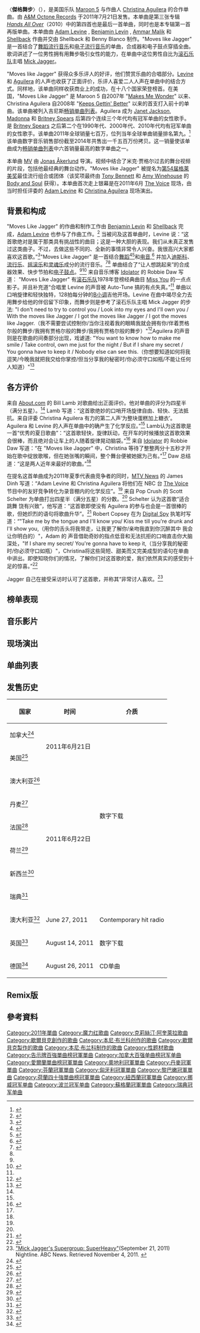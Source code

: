 {{Rough translation|time=2020-11-03T21:48:56+00:00}}
{{expand|time=2014-10-15T01:24:08+00:00}}
{{noteTA
|G1=Music
|G2=Show
|1=zh-hans:本尼·布兰科; zh-hant:班尼·布蘭柯;
|2=zh-hans:亚当·莱文; zh-hant:亞當·列維; zh-tw:亞當·李維; zh-hk:亞當·列維; zh-mo:亞當·列維;
|3=zh-cn:希尔贝克; zh-tw:歇爾貝克;
|4=zh-cn:克里斯蒂娜·阿奎莱拉; zh-hk:基絲甸娜·阿圭莉拉; zh-tw:克莉絲汀·阿奎萊拉;
}}
{{infobox song
| name       = 傑格舞步
| original_name = {{lang|en|"Moves like Jagger"}}
| cover      = <!-- 檔案不存在 Moves-Like-Jagger-Official-Single-Cover.jpg -->
| border = yes
| type       = single
| artist     = [[魔力紅|魔力紅]] featuring [[克莉絲汀·阿奎萊拉|克莉絲汀·阿奎萊拉]]
| album      = [[爱不释手|爱不释手]]
| released   = {{Start date|2011|6|21}}
| format     = {{flat list|
* [[數位音樂下載|数字下载]]
* [[CD單曲|CD單曲]]}}
| recorded   = 2011年5月
| studio     = [[美国|美国]][[加利福尼亚|加利福尼亚]][[洛杉矶|洛杉矶]]<ref name="mtv"/>
| genre      = {{hlist|[[流行舞曲|流行舞曲]]|[[電子流行|電子流行]]}}
| length     = {{duration|m=3|s=21}}
| label      = [[A&M_Octone_Records|A&M/Octone]]
| writer     = {{hlist|[[亞當·列維|亞當·列維]]|[[本尼·布兰科|本尼·布兰科]]|{{le|阿马尔·马利克|Ammar Malik}}|[[歇爾貝克_(唱片製作人)|歇爾貝克]]}}
| producer   = {{hlist|本尼·布兰科|歇爾貝克}}
| misc         = 
{{Extra chronology
| artist     = [[魔力紅|魔力紅]]
| type       = single
| prev_title = {{le|Never Gonna Leave This Bed}}
| prev_year  = 2011
| title      = 傑格舞步
| year       = 2011
| next_title = [[公共电话_(歌曲)|公共电话]]
| next_year  = 2012
}}
{{Extra chronology
| artist     = [[克莉絲汀·阿奎萊拉|克莉絲汀·阿奎萊拉]]
| type       = single
| prev_title = {{le|Show Me How You Burlesque}}
| prev_year  = 2010
| title      = 傑格舞步
| year       = 2011
| next_title = {{le|Your Body (克莉絲汀·阿奎萊拉歌曲)|Your Body (Christina Aguilera song)|Your Body}}
| next_year  = 2012
}}
}}

〈'''傑格舞步'''〉（{{lang-en|"Moves like Jagger"}}），是美国乐队 [[Maroon_5|Maroon 5]] 与作曲人 [[Christina_Aguilera|Christina Aguilera]] 的合作单曲。由 [[A&M_Octone_Records|A&M Octone Records]] 于2011年7月21日发售。本单曲是第三张专辑 ''[[爱不释手|Hands All Over]] ''（2010）中的第四首也是最后一首单曲，同时也是本专辑第一首再版单曲。本单曲由 [[Adam_Levine|Adam Levine]] , [[Benny_Blanco|Benjamin Levin]] , [[Ammar_Malik|Ammar Malik]] 和 [[Shellback_(producer)|Shellback]] 作曲并交由 Shellback 和 Benny Blanco 制作。"Moves like Jagger" 是一首结合了[[舞蹈流行音乐|舞蹈流行音乐]]和[[电子流行音乐|电子流行音乐]]的单曲，合成器和电子鼓点穿插全曲。歌词讲述了一位男性拥有用舞步吸引女性的能力，在单曲中这位男性自比为[[滚石乐队|滚石乐队]]主唱 [[米克·贾格尔|Mick Jagger]]。

"Moves like Jagger" 获得众多乐评人的好评，他们赞赏乐曲的合唱部分。[[亚当·列维|Levine]] 和 [[Christina_Aguilera|Aguilera]] 的人声也收获了正面评价，乐评人喜爱二人人声在单曲中的结合方式。同样地，该单曲同样收获商业上的成功，在十八个国家荣登榜首。在美国，"Moves Like Jagger" 是 Maroon 5 自2007年 "[[Makes_Me_Wonder|Makes Me Wonder]]" 以来、 Christina Aguilera 自2008年 "[[Keeps_Gettin'_Better|Keeps Gettin' Better]]" 以来的首支打入前十的单曲。该单曲被列入吉尼斯[[畅销单曲列表|畅销单曲列表]]。Aguilera 成为 [[Janet_Jackson|Janet Jackson]], [[Madonna_(entertainer)|Madonna]] 和 [[Britney_Spears|Britney Spears]] 后第四个连续三个年代均有冠军单曲的女性歌手。是 [[Britney_Spears|Britney Spears]] 之后第二个在1990年代、2000年代、2010年代均有冠军单曲的女性歌手。该单曲2011年全球销量七百万，位列当年全球单曲销量排名第九。<ref>{{cite web|title=IFPI DIGITAL MUSIC REPORT 2012 - KEY FACTS AND FIGURES|url=http://ifpi.com/content/library/DMR2012_key_facts_and_figures.pdf|publisher=[[International_Federation_of_the_Phonographic_Industry|International Federation of the Phonographic Industry]]|accessdate=January 23, 2012|archive-url=https://web.archive.org/web/20121030053448/http://ifpi.com/content/library/DMR2012_key_facts_and_figures.pdf|archive-date=2012-10-30|dead-url=yes}}</ref>该单曲数字音乐销售部份截至2014年共售出一千五百万份拷贝。这一销量使该单曲成为[[畅销单曲列表|畅销单曲列表]]中六首销量最高的数字单曲之一。

本单曲 [[MV|MV]] 由 [[Jonas_Åkerlund|Jonas Åkerlund]] 导演。视频中结合了米克·贾格尔过去的舞台视频的片段，包括他最经典的舞台动作。"Moves like Jagger" 被提名为[[第54届格莱美奖|第54届格莱美奖]]最佳流行组合或团体（该奖项最终由 [[Tony_Bennett|Tony Bennett]] 和 [[Amy_Winehouse|Amy Winehouse]] 的 [[Body_and_Soul|Body and Soul]] 获得）。本单曲首次走上银幕是在2011年6月 [[美国之声|The Voice]] 现场，由当时担任评委的 [[Adam_Levine|Adam Levine]] 和 [[Christina_Aguilera|Christina Aguilera]] 现场演出。

==背景和构成==
"Moves Like Jagger" 的作曲和制作工作由 [[Benny_Blanco|Benjamin Levin]] 和 [[Shellback_(producer)|Shellback]] 完成，[[Adam_Levine|Adam Levine]] 也参与了作曲工作。<ref>{{cite web|url=http://www.maratone.se/producers/Shellback|title=Shellback – Discography|publisher=Maratone.se|accessdate=July 19, 2011|archiveurl=https://www.webcitation.org/5eHGgV1Ll?url=http://www.maratone.se/producers/Shellback|archivedate=2009-02-02|deadurl=yes}}</ref>
当被问及这首单曲时，Levine 说：“这首歌绝对是属于那类具有挑战性的曲目；这是一种大胆的表现。我们从未真正发售过这类曲子。不过，去做这些不同的、全新的事情非常令人兴奋。我很高兴大家都喜欢这首歌。”<ref name="mljbillboard">{{cite web|url=http://www.billboard.com/articles/news/467561/adam-levine-calls-moves-like-jagger-a-risk-for-maroon-5-video-interview|title=Adam Levine Calls 'Moves Like Jagger' a 'Risk' for Maroon 5: Video Interview|work=[[告示牌_(雜誌)|Billboard]]|accessdate=September 8, 2011|archiveurl=https://web.archive.org/web/20131224195708/http://www.billboard.com/articles/news/467561/adam-levine-calls-moves-like-jagger-a-risk-for-maroon-5-video-interview|archivedate=2013-12-24|deadurl=no}}</ref>"Moves Like Jagger" 是一首结合[[舞蹈流行音乐|舞蹈]]<ref>{{cite web|url=http://chicagophoenix.com/2012/06/26/cp-maroon-5-why-sudden-change|title=For the Record: Maroon 5, Chris Brown, Dirty Projectors|work=[[The_Phoenix_(newspaper)|Chicago Phoenix]]|date=June 26, 2012|accessdate=September 5, 2012|archive-url=https://web.archive.org/web/20120702185808/http://chicagophoenix.com/2012/06/26/cp-maroon-5-why-sudden-change/|archive-date=2012-07-02|dead-url=yes}}</ref><ref>{{cite web|url=http://www.post-gazette.com/stories/ae/music/for-the-record-maroon-5-chris-brown-dirty-projectors-644396/?print=1|title=CP to Maroon 5: Why the sudden change?|work=[[Pittsburgh_Post-Gazette|Pittsburgh Post-Gazette]]|date=July 12, 2012|accessdate=September 5, 2012}}</ref>和[[流行电音|电音]],<ref>{{cite web|url=http://www.billboard.com/articles/news/470167/billboard-bits-christina-aguilera-adam-levine-release-jagger-single-j-cole|title=Billboard Bits: Christina Aguilera & Adam Levine Release 'Jagger' Single, J. Cole Announces Debut Album|work=[[告示牌_(雜誌)|Billboard]]|publisher=[[Prometheus_Global_Media|Prometheus Global Media]]|date=June 21, 2011|accessdate=July 12, 2011|archive-date=2020-08-13|archive-url=https://web.archive.org/web/20200813225132/https://www.billboard.com/articles/news/470167/billboard-bits-christina-aguilera-adam-levine-release-jagger-single-j-cole|dead-url=no}}</ref> 并加入[[迪斯科|迪斯科]]、[[流行_(音乐类型)|流行乐]]、[[摇滚乐|摇滚乐]]和[[灵魂乐|灵魂乐]]成分的流行音乐。<ref name="idolator">{{cite web|last=Daw|first=Robbie|title=Adam Levine And Christina Aguilera Move like Jagger On ‘The Voice’|url=http://idolator.com/5910682/adam-levine-christina-aguilera-the-voice|accessdate=July 9, 2011|work=[[Idolator_(website)|Idolator]]|publisher=Buzzmedia|date=July 12, 2011|archiveurl=https://web.archive.org/web/20131103092127/http://www.idolator.com/5910682/adam-levine-christina-aguilera-the-voice|archivedate=2013-11-03|deadurl=no}}</ref><ref name="popcrush"/> 单曲结合了“让人想跳起来”的合成器效果、快步节拍和[[电子鼓|电子鼓点]]。<ref name="idolator"/><ref>{{cite web|last=Ramrakhani|first=Naina|url=http://www.desihits.com/news/view/christina-aguilera-and-maroon-5-have-moves-like-jagger-20110621|title=Christina Aguilera and Maroon 5's Adam Levine Have 'Moves Like Jagger'|publisher=[[DesiHits|DesiHits]]|date=June 21, 2011|accessdate=July 12, 2011|archiveurl=https://web.archive.org/web/20131113144345/http://www.desihits.com/news/view/christina-aguilera-and-maroon-5-have-moves-like-jagger-20110621|archivedate=2013-11-13|deadurl=yes}}</ref> 来自音乐博客 [[Idolator_(website)|Idolator]] 的 Robbie Daw 写道： "Moves Like Jagger" 有[[滚石乐队|滚石乐队]]1978年登榜经典曲目 [[Miss_You|Miss You]] 的一点点影子。并且补充道“合唱里 Levine 的声音被 Auto-Tune 搞的有点失真。”<ref name="idolator"/>
单曲以口哨旋律和轻快独特，128拍每分钟的[[B小调|B小调]]吉他开场。Levine 在曲中竭尽全力去用舞步给他的伴侣留下印象，而舞步则是参考了滚石乐队主唱 Mick Jagger 的步法: "I don't need to try to control you / Look into my eyes and I'll own you / With the moves like Jagger / I got the moves like Jagger / I got the moves like Jagger.（我不需要尝试控制你/当你注视着我的眼睛我就会拥有你/伴着贾格尔般的舞步/我拥有贾格尔般的舞步/我拥有贾格尔般的舞步）"<ref>{{cite web|last=Gayles|first=Contessa|url=http://blog.music.aol.com/2011/06/21/christina-aguilera-adam-levine-moves-like-jagger/|title='Voice' Co-Stars Christina Aguilera and Adam Levine Release 'Moves like Jagger'|publisher=[[AOL_Radio|AOL Radio]]. [[AOL|AOL]]|date=June 21, 2011|accessdate=July 12, 2011|archiveurl=https://web.archive.org/web/20120321212412/http://blog.music.aol.com/2011/06/21/christina-aguilera-adam-levine-moves-like-jagger/|archivedate=2012-03-21|deadurl=no}}</ref>Aguilera 的声音则是在歌曲的间奏部分出现，戏谑道: "You want to know how to make me smile / Take control, own me just for the night / But if I share my secret / You gonna have to keep it / Nobody else can see this.（你想要知道如何将我逗笑/今晚我就把我交给你掌控/但当分享我的秘密时/你必须守口如瓶/不能让任何人知道）"<ref name="mtv">{{cite web|last=Dinh|first=James|title=Adam Levine And Christina Aguilera Show Off On ‘Moves Like Jagger’ Collabo|url=http://newsroom.mtv.com/2011/06/22/adam-levine-and-christina-aguilera-show-off-on-%E2%80%98moves-like-jagger%E2%80%99-collabo/|accessdate=July 12, 2011|publisher=[[MTV_News|MTV News]]room. [[MTV_Networks|MTV Networks]]|date=June 22, 2011|archiveurl=https://web.archive.org/web/20131031001653/http://newsroom.mtv.com/2011/06/22/adam-levine-and-christina-aguilera-show-off-on-%e2%80%98moves-like-jagger%e2%80%99-collabo/|archivedate=2013-10-31|deadurl=no}}</ref>

==各方评价==
{{Quote box|width=30%|align=left|quote="Adam Privitera's infectious whistle melody kicks things off with light, funky guitar and we're on our way to a great summer song. Maroon 5's Adam Levine guides us into the song with a trademark blend of soulful and slightly aloof. Later the throaty sound of Christina Aguilera grounds "Moves like Jagger" making it all a near perfect summer of 2011 audio treat."

（Adam Privitera 富有感染力的口哨旋律伴着轻快绝妙的吉他开场，带给我们一首超棒的夏日歌曲。Maroon 5 的 Adam Levine 用他标志性的深情但混有一丝冷淡的嗓音将我们带入乐曲。在那之后，Christina Aguilera 的嗓音为 "Moves like Jagger" 打下基础，使这首歌为2011的业界带来近乎完美之夏。）
|source=—摘自 Bill Lamb 在 [[About.com|About.com]] 上对 "Moves like Jagger" 的评价。<ref name="about"/>}}
来自 [[About.com|About.com]] 的 Bill Lamb 对歌曲给出正面评价。他对单曲的评分为四星半（满分五星）。<ref name="about"/> Lamb 写道：“这首歌绝妙的口哨开场旋律自由、轻快、无法抵抗。来自评委 Christina Aguilera 有力的第二人声‘为整块蛋糕加上糖衣’。Aguilera 和 Levine 的人声在单曲中的确产生了化学反应。”<ref name="about"/> Lamb认为这首歌是一首“优秀的夏日歌曲”：“这首歌轻快，旋律跃动，在开车的时候播放这首歌效果会很棒，而且绝对会让车上的人随着旋律晃动脑袋。”<ref name="about">{{cite web|last=Lamb|first=Bill|title=Maroon 5 -Moves like Jagger featuring Christina Aguilera|url=http://top40.about.com/od/singles/gr/Maroon-5-Moves-Like-Jagger-Featuring-Christina-Aguilera.htm|publisher=[[About.com|About.com]]. [[The_New_York_Times_Company|The New York Times Company]]|accessdate=July 12, 2011|archiveurl=https://www.webcitation.org/69sjyWR6L?url=http://top40.about.com/od/singles/gr/Maroon-5-Moves-Like-Jagger-Featuring-Christina-Aguilera.htm|archivedate=2012-08-13|deadurl=yes}}</ref> 来自 [[Idolator_(website)|Idolator]] 的 Robbie Daw 写道：“在 "Moves like Jagger" 中，Christina 等待了整整两分十五秒才开始在歌中绽放歌喉，但在她张嘴的瞬间，整个舞台便被她据为己有。”<ref name="idolator" /> Daw 总结道：“这是两人近年来最好的歌曲。”<ref name="idolator"/>

在提名这首单曲成为2011年夏季代表曲竞争者的同时，[[MTV_News|MTV News]] 的 James Dinh 写道：“Adam Levine 和 Christina Aguilera 将他们在 NBC 台 [[美国之音|The Voice]] 节目中的友好竞争转化为录音棚内的化学反应”。<ref name="mtv"/> 来自 Pop Crush 的 Scott Schelter 为单曲打出四星半（满分五星）的分数。<ref name="popcrush"/> Schelter 认为这首歌“适合跳舞 饶有兴致”，他写道：“这首歌即使没有 Aguilera 的参与也会是一首很棒的歌，但她炽烈的语句将歌曲升华”。<ref name="popcrush">{{cite web|last=Schelter|first=Scott|title=Maroon 5, 'Moves like Jagger' Feat. Christina Aguilera – Song Review|url=http://popcrush.com/maroon-5-moves-like-jagger-christina-aguilera/|publisher=Pop Crush|accessdate=July 12, 2011|archiveurl=https://www.webcitation.org/69sjz0wVx?url=http://popcrush.com/maroon-5-moves-like-jagger-christina-aguilera/|archivedate=2012-08-13|deadurl=no}}</ref> Robert Copsey 在为 [[Digital_Spy|Digital Spy]] 执笔时写道：“"Take me by the tongue and I'll know you/ Kiss me till you're drunk and I'll show you,（用你的舌头将我带走，让我更了解你/亲吻我直到你沉醉其中 我会让你明白的）"，Adam 的 声音借助奇妙的指点低音和无法抗拒的口哨直击你大脑深处，"If I share my secret/ You're gonna have to keep it,（当分享我的秘密时/你必须守口如瓶）"，Christina将这些简短、甜美而又完美成型的语句在单曲中讲出。即使知晓你们的情况，了解你们对这首歌的爱，我们依然真实的感受到十足的惊喜。”<ref>{{cite news|last=Copsey|first=Robert|title=Maroon 5 ft. Christina Aguilera: 'Moves like Jagger'|url=http://www.digitalspy.co.uk/music/singlesreviews/a335161/maroon-5-ft-christina-aguilera-moves-like-jagger.html|accessdate=August 20, 2011|newspaper=[[Digital_Spy|Digital Spy]]|date=August 14, 2011|archiveurl=https://web.archive.org/web/20130720222400/http://www.digitalspy.co.uk/music/singlesreviews/a335161/maroon-5-ft-christina-aguilera-moves-like-jagger.html|archivedate=2013-07-20|deadurl=no}}</ref>

Jagger 自己在接受采访时认可了这首歌，并称其“非常讨人喜欢。<ref>[http://abcnews.go.com/Nightline/video/mick-jaggers-supergroup-superheavy-14577951 "Mick Jagger's Supergroup: SuperHeavy"](September 21, 2011) Nightline. ABC News. Retrieved November 4, 2011. {{Wayback|url=http://abcnews.go.com/Nightline/video/mick-jaggers-supergroup-superheavy-14577951 |date=20140506115910 }}</ref>

==榜单表现==
==音乐影片==
==现场演出==
==单曲列表==
{{tracklist
| collapsed       =
| headline        = 数字下载版<ref name="itunes"/>
| total_length    =
| all_writing     =
| title1          = Moves like Jagger
| note1           = featuring Christina Aguilera
| length1         = 3:21
}}

{{tracklist
| collapsed       =
| headline        = 德国CD单曲<ref name=gercd/>
| total_length    =
| all_writing     =
| title1          = Moves like Jagger
| note1           = featuring Christina Aguilera
| length1         = 3:21
| title2          = Moves like Jagger
| note2           = featuring Christina Aguilera ([[Soul_Seekerz|Soul Seekerz]] Radio Edit)
| length2         = 3:25
}}
==发售历史==
{|class="wikitable plainrowheaders"
|-
!scope="col"|国家
!scope="col"|时间
!scope="col"|介质
|-
! scope="row"|加拿大<ref>{{cite web|url=https://itunes.apple.com/ca/album/moves-like-jagger-the-voice/id443177467|title=Moves like Jagger (The Voice Performance) feat. Christina Aguilera – Single|publisher=iTunes Store. Apple Inc.|accessdate=July 12, 2011|archiveurl=https://www.webcitation.org/69skKGLag?url=http://itunes.apple.com/ca/album/moves-like-jagger-the-voice/id443177467|archivedate=2012-08-13|deadurl=no}}</ref>
| rowspan="2"|2011年6月21日
| rowspan="8"| 数字下载
|-
! scope="row"|美国<ref name="itunes">{{cite web|title=Moves like Jagger (The Voice Performance) feat. Christina Aguilera – Single|url=https://itunes.apple.com/us/album/moves-like-jagger-the-voice/id443177467|publisher=[[iTunes_Store|iTunes Store]]. [[Apple_Inc.|Apple Inc.]]|accessdate=June 25, 2011|archiveurl=https://www.webcitation.org/69skLKg4b?url=http://itunes.apple.com/us/album/moves-like-jagger-the-voice/id443177467|archivedate=2012-08-13|deadurl=no}}</ref>
|-
! scope="row"|澳大利亚<ref>{{cite web|url=https://itunes.apple.com/au/album/moves-like-jagger-feat.-christina/id445828194|title=Moves like Jagger (feat. Christina Aguilera) – Single|publisher=iTunes Store. Apple Inc.|accessdate=July 12, 2011|archiveurl=https://www.webcitation.org/69skLl38b?url=http://itunes.apple.com/au/album/moves-like-jagger-feat.-christina/id445828194|archivedate=2012-08-13|deadurl=yes}}</ref>
|rowspan="6"|2011年6月22日
|-
! scope="row"|丹麦<ref>{{cite web|url=https://itunes.apple.com/dk/album/moves-like-jagger-feat.-christina/id445828194|title=Moves like Jagger (feat. Christina Aguilera) – Single|publisher=iTunes Store. Apple Inc.|accessdate=July 12, 2011|archiveurl=https://www.webcitation.org/69skMYbvp?url=http://itunes.apple.com/dk/album/moves-like-jagger-feat.-christina/id445828194|archivedate=2012-08-13|deadurl=no}}</ref>
|-
! scope="row"|法国<ref>{{cite web|url=https://itunes.apple.com/fr/album/moves-like-jagger-feat.-christina/id445828194|title=Moves like Jagger (feat. Christina Aguilera) – Single|publisher=iTunes Store. Apple Inc.|accessdate=July 12, 2011|archiveurl=https://www.webcitation.org/69skMyN2M?url=http://itunes.apple.com/fr/album/moves-like-jagger-feat.-christina/id445828194|archivedate=2012-08-13|deadurl=no}}</ref>
|-
! scope="row"|荷兰<ref>{{cite web|url=https://itunes.apple.com/nl/album/moves-like-jagger-feat.-christina/id445828194|title=Moves like Jagger (feat. Christina Aguilera) – Single|publisher=iTunes Store. Apple Inc.|accessdate=July 12, 2011|archiveurl=https://www.webcitation.org/69skNgvfR?url=http://itunes.apple.com/nl/album/moves-like-jagger-feat.-christina/id445828194|archivedate=2012-08-13|deadurl=no}}</ref>
|-
! scope="row"|新西兰<ref>{{cite web|url=https://itunes.apple.com/nz/album/moves-like-jagger-feat.-christina/id445828194|title=Moves like Jagger (feat. Christina Aguilera) – Single|publisher=iTunes Store. Apple Inc.|accessdate=July 12, 2011|archiveurl=https://www.webcitation.org/69skON8hs?url=http://itunes.apple.com/nz/album/moves-like-jagger-feat.-christina/id445828194|archivedate=2012-08-13|deadurl=no}}</ref>
|-
! scope="row"|瑞典<ref>{{cite web|url=https://itunes.apple.com/se/album/moves-like-jagger-feat.-christina/id445828194?i=445828290&ign-mpt=uo%3D4|title=Moves like Jagger (feat. Christina Aguilera) – Single|publisher=iTunes Store. Apple Inc.|accessdate=July 12, 2011|archiveurl=https://web.archive.org/web/20141208000753/https://itunes.apple.com/se/album/moves-like-jagger-feat.-christina/id445828194?i=445828290&ign-mpt=uo%3D4|archivedate=2014-12-08|deadurl=no}}</ref>
|-
! scope="row"|澳大利亚<ref>{{cite web |url=http://www.themusicnetwork.com/music-releases/singles/2011/06/27/issue--842/maroon-5-ft-christina-aguilera---moves-like-jagger/ |title=MAROON 5 FT. CHRISTINA AGUILERA – Moves like Jagger – Issue 842 |publisher=The Music Network |date=June 27, 2011 |accessdate=November 5, 2011 |archiveurl=https://web.archive.org/web/20131029203903/http://www.themusicnetwork.com/music-releases/singles/2011/06/27/issue--842/maroon-5-ft-christina-aguilera---moves-like-jagger/ |archivedate=2013-10-29 |deadurl=yes }}</ref>
| June 27, 2011
|Contemporary hit radio
|-
! scope="row"|英国<ref>{{cite web|url=http://www.amazon.co.uk/Moves-Like-Jagger/dp/B0059XUHLU/ref=sr_1_1?ie=UTF8&qid=1310808569&sr=8-1|title=Moves like Jagger: Maroon 5|publisher=Amazon.co.uk|accessdate=July 16, 2011|archiveurl=https://www.webcitation.org/69skPfy0d?url=http://www.amazon.co.uk/Moves-Like-Jagger/dp/B0059XUHLU/ref=sr_1_1?ie=UTF8|archivedate=2012-08-13|deadurl=yes}}</ref>
|August 14, 2011
| 数字下载
|-
! scope="row"|德国<ref name="gercd">{{cite web|url=http://www.amazon.de/Moves-Like-Jagger-2-Track-Maroon/dp/B005FTXB3Y/ref=sr_1_1?s=music&ie=UTF8&qid=1312926161&sr=1-1|title=Moves like Jagger: Maroon 5|publisher=Amazon.de|accessdate=August 10, 2011|archiveurl=https://www.webcitation.org/69skQPwLW?url=http://www.amazon.de/Moves-Like-Jagger-2-Track-Maroon/dp/B005FTXB3Y/ref=sr_1_1?s=music|archivedate=2012-08-13|deadurl=no}}</ref>
| August 26, 2011
| CD单曲
|}

==Remix版==
==參考資料==
{{reflist|30em}}
{{魔力红单曲}}
{{克里斯蒂娜·阿奎莱拉歌曲}}

{{DEFAULTSORT: Moves like Jagger}}
[[Category:2011年單曲|Category:2011年單曲]]
[[Category:魔力红歌曲|Category:魔力红歌曲]]
[[Category:克莉絲汀·阿奎萊拉歌曲|Category:克莉絲汀·阿奎萊拉歌曲]]
[[Category:歇爾貝克創作的歌曲|Category:歇爾貝克創作的歌曲]]
[[Category:本尼·布兰科创作的歌曲|Category:本尼·布兰科创作的歌曲]]
[[Category:歇爾貝克製作的歌曲|Category:歇爾貝克製作的歌曲]]
[[Category:本尼·布兰科制作的歌曲|Category:本尼·布兰科制作的歌曲]]
[[Category:性题材歌曲|Category:性题材歌曲]]
[[Category:告示牌百強單曲榜冠軍單曲|Category:告示牌百強單曲榜冠軍單曲]]
[[Category:加拿大百强单曲榜冠军单曲|Category:加拿大百强单曲榜冠军单曲]]
[[Category:愛爾蘭單曲榜冠軍單曲|Category:愛爾蘭單曲榜冠軍單曲]]
[[Category:奧地利冠軍單曲|Category:奧地利冠軍單曲]]
[[Category:丹麥冠軍單曲|Category:丹麥冠軍單曲]]
[[Category:芬蘭冠軍單曲|Category:芬蘭冠軍單曲]]
[[Category:匈牙利冠軍單曲|Category:匈牙利冠軍單曲]]
[[Category:黎巴嫩冠軍單曲|Category:黎巴嫩冠軍單曲]]
[[Category:荷蘭四十強單曲榜冠軍單曲|Category:荷蘭四十強單曲榜冠軍單曲]]
[[Category:紐西蘭冠軍單曲|Category:紐西蘭冠軍單曲]]
[[Category:挪威冠军单曲|Category:挪威冠军单曲]]
[[Category:波兰冠军单曲|Category:波兰冠军单曲]]
[[Category:蘇格蘭冠軍單曲|Category:蘇格蘭冠軍單曲]]
[[Category:瑞典冠军单曲|Category:瑞典冠军单曲]]